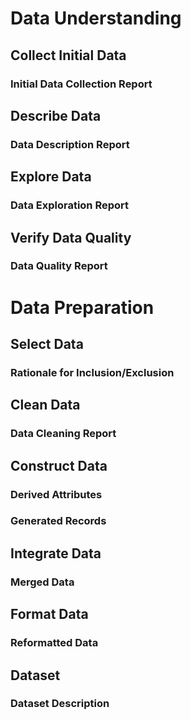 # Data Understanding

## Collect Initial Data

### Initial Data Collection Report  

## Describe Data

### Data Description Report  

## Explore Data

### Data Exploration Report  

## Verify Data Quality

### Data Quality Report  


\newpage

# Data Preparation

## Select Data

### Rationale for Inclusion/Exclusion  

## Clean Data

### Data Cleaning Report  

## Construct Data

### Derived Attributes  
### Generated Records  

## Integrate Data

### Merged Data  

## Format Data

### Reformatted Data  

## Dataset

### Dataset Description  